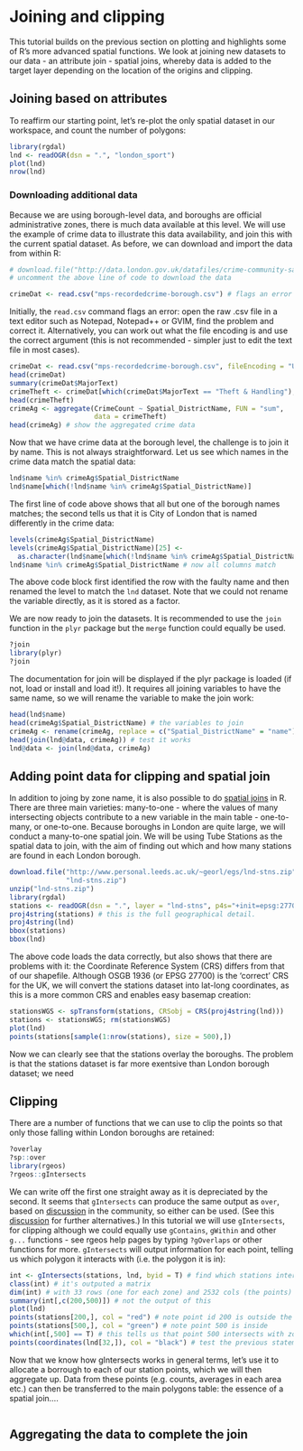 Joining and clipping
========================================================

This tutorial builds on the previous section on plotting and highlights 
some of R's more advanced spatial functions. We look at joining new 
datasets to our data - an attribute join - spatial joins, whereby 
data is added to the target layer depending on the location of the 
origins and clipping. 

## Joining based on attributes
To reaffirm our starting point, let's re-plot the only 
spatial dataset in our workspace, and count the number
of polygons:
```r
library(rgdal)
lnd <- readOGR(dsn = ".", "london_sport")
plot(lnd)
nrow(lnd)
```

### Downloading additional data
Because we are using borough-level data, and boroughs are official administrative
zones, there is much data available at this level. We will use the example 
of crime data to illustrate this data availability, and join this with the current 
spatial dataset. As before, we can download and import the data from within R:
```r
# download.file("http://data.london.gov.uk/datafiles/crime-community-safety/mps-recordedcrime-borough.csv", destfile = "mps-recordedcrime-borough.csv")
# uncomment the above line of code to download the data

crimeDat <- read.csv("mps-recordedcrime-borough.csv") # flags an error
```
Initially, the `read.csv` command flags an error: open the raw .csv file in a 
text editor such as Notepad, Notepad++ or GVIM, find the problem and correct it.
Alternatively, you can work out what the file encoding is and use the correct 
argument (this is not recommended - simpler just to edit the text file
in most cases).

```r
crimeDat <- read.csv("mps-recordedcrime-borough.csv", fileEncoding = "UCS-2LE")
head(crimeDat)
summary(crimeDat$MajorText)
crimeTheft <- crimeDat[which(crimeDat$MajorText == "Theft & Handling"), ]
head(crimeTheft)
crimeAg <- aggregate(CrimeCount ~ Spatial_DistrictName, FUN = "sum", 
                     data = crimeTheft)
head(crimeAg) # show the aggregated crime data
```
Now that we have crime data at the borough level, the challenge is to join it
by name. This is not always straightforward. Let us see which names in the 
crime data match the spatial data:
```r
lnd$name %in% crimeAg$Spatial_DistrictName 
lnd$name[which(!lnd$name %in% crimeAg$Spatial_DistrictName)]
```
The first line of code above shows that all but one of the borough names matches;
the second tells us that it is City of London that is named differently in the 
crime data:
```r
levels(crimeAg$Spatial_DistrictName)
levels(crimeAg$Spatial_DistrictName)[25] <- 
  as.character(lnd$name[which(!lnd$name %in% crimeAg$Spatial_DistrictName)])
lnd$name %in% crimeAg$Spatial_DistrictName # now all columns match
```
The above code block first identified the row with the faulty name and 
then renamed the level to match the `lnd` dataset. Note that we could not
rename the variable directly, as it is stored as a factor.

We are now ready to join the datasets. It is recommended to use 
the `join` function in the `plyr` package but the `merge` function 
could equally be used.
```r
?join
library(plyr)
?join
```
The documentation for join will be displayed if the plyr package is loaded (if not,
load or install and load it!). It requires all joining variables to have the 
same name, so we will rename the variable to make the join work:
```r
head(lnd$name)
head(crimeAg$Spatial_DistrictName) # the variables to join
crimeAg <- rename(crimeAg, replace = c("Spatial_DistrictName" = "name"))
head(join(lnd@data, crimeAg)) # test it works
lnd@data <- join(lnd@data, crimeAg)
```

## Adding point data for clipping and spatial join
In addition to joing by zone name, it is also possible to do
[spatial joins](http://help.arcgis.com/en/arcgisdesktop/10.0/help/index.html#//00080000000q000000) in R. There are three main varieties: many-to-one - where
the values of many intersecting objects contribute to a new variable in 
the main table - one-to-many, or one-to-one. Because boroughs in London 
are quite large, we will conduct a many-to-one spatial join.
We will be using Tube Stations as the spatial data to join, 
with the aim of finding out which and how many stations
are found in each London borough.
```r
download.file("http://www.personal.leeds.ac.uk/~georl/egs/lnd-stns.zip", 
              "lnd-stns.zip")
unzip("lnd-stns.zip")
library(rgdal)
stations <- readOGR(dsn = ".", layer = "lnd-stns", p4s="+init=epsg:27700")
proj4string(stations) # this is the full geographical detail.
proj4string(lnd)
bbox(stations)
bbox(lnd)
```
The above code loads the data correctly, but also shows that 
there are problems with it: the Coordinate Reference System (CRS)
differs from that of our shapefile. 
Although OSGB 1936 (or EPSG 27700) is the 'correct' CRS for the UK, 
we will convert the stations dataset into lat-long coordinates, 
as this is a more common CRS and enables easy basemap creation:
 
```r
stationsWGS <- spTransform(stations, CRSobj = CRS(proj4string(lnd)))
stations <- stationsWGS; rm(stationsWGS)
plot(lnd)
points(stations[sample(1:nrow(stations), size = 500),])
```

Now we can clearly see that the stations overlay the boroughs.
The problem is that the stations dataset is far more exentsive than
London borough dataset; we need 


## Clipping
There are a number of functions that we can use to clip the points
so that only those falling within London boroughs are retained:
```r
?overlay
?sp::over
library(rgeos)
?rgeos::gIntersects
```
We can write off the first one straight away as it is depreciated by the second. 
It seems that `gIntersects` can produce the same output as `over`, based 
on [discussion](http://gis.stackexchange.com/questions/63793/how-to-overlay-a-polygon-over-spatialpointsdataframe-and-preserving-the-spdf-dat) 
in the community,  so either 
can be used. (See this 
[discussion](http://stackoverflow.com/questions/15881455/how-to-clip-worldmap-with-polygon-in-r)
for further alternatives.) 
In this tutorial we will use `gIntersects`,
for clipping although we could equally use 
`gContains`, `gWithin` and other `g...` functions -
see rgeos help pages by typing `?gOverlaps` or other functions for more.
`gIntersects` will output information for each point, telling us which 
polygon it interacts with (i.e. the polygon it is in):
```r
int <- gIntersects(stations, lnd, byid = T) # find which stations intersect 
class(int) # it's outputed a matrix
dim(int) # with 33 rows (one for each zone) and 2532 cols (the points)
summary(int[,c(200,500)]) # not the output of this
plot(lnd)
points(stations[200,], col = "red") # note point id 200 is outside the zones
points(stations[500,], col = "green") # note point 500 is inside
which(int[,500] == T) # this tells us that point 500 intersects with zone 32
points(coordinates(lnd[32,]), col = "black") # test the previous statement
```
Now that we know how gIntersects works in general terms, let's use it to 
allocate a borrough to each of our station points, which we will then 
aggregate up. Data from these points (e.g. counts, averages in each area etc.)
can then be transferred to the main polygons table: the essence of a spatial 
join....
```r

```

## Aggregating the data to complete the join

